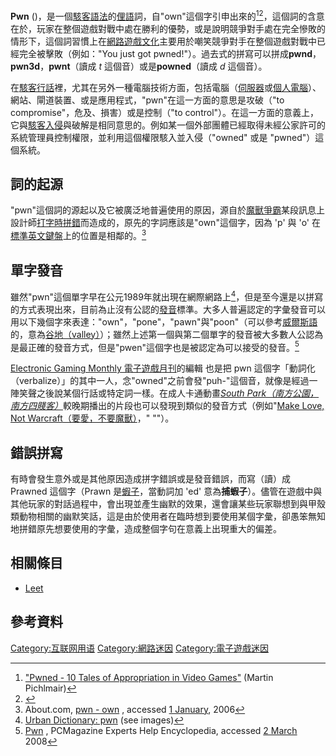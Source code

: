 {{expand|time=2017-12-06T21:29:54+00:00}}
{{refimprove|time=2017-12-06T21:29:54+00:00}}<!-- This article was translated from http://en.wikipedia.org/w/index.php?title=Pwn&oldid=266452428 -->
<!-- 本文翻譯自 http://en.wikipedia.org/w/index.php?title=Pwn&oldid=266452428 -->
{{Wiktionary|en:pwn}}
'''Pwn''' ({{IPA|/ˈpoʊn/, /ˈpuːn/, /pəˈʔoʊn/, /ˈpɔːn/, /piˈoʊn/, /pwəˈʔn̩/, /ˈoʊn/}})，是一個[[leet|駭客語法]]的[[俚語|俚語]]詞，自"own"這個字引申出來的<ref>[http://publik.tuwien.ac.at/files/pub-inf_4395.pdf "Pwned - 10 Tales of Appropriation in Video Games"] {{Wayback|url=http://publik.tuwien.ac.at/files/pub-inf_4395.pdf |date=20081209072123 }} (Martin Pichlmair)</ref><ref>{{Cite web |url=http://books.ifmo.ru/book/vip/196.pdf |title="Computer Slang" |accessdate=2008-05-16 |archive-date=2008-12-09 |archive-url=https://web.archive.org/web/20081209115317/http://books.ifmo.ru/book/vip/196.pdf |dead-url=no }}</ref>，這個詞的含意在於，玩家在整個遊戲對戰中處在勝利的優勢，或是說明競爭對手處在完全慘敗的情形下，這個詞習慣上在[[Internet|網路]][[電子遊戲|遊戲]][[文化|文化]]主要用於嘲笑競爭對手在整個遊戲對戰中已經完全被擊敗（例如："You just got pwned!"）。過去式的拼寫可以拼成'''pwnd'''，'''pwn3d'''，'''pwnt'''（讀成 ''t'' 這個音）或是'''powned'''（讀成 ''d'' 這個音）。

在[[駭客_(電腦安全)|駭客]][[行話|行話]]裡，尤其在另外一種電腦技術方面，包括電腦（[[伺服器|伺服器]]或[[個人電腦|個人電腦]]）、網站、閘道裝置、或是應用程式，"pwn"在這一方面的意思是攻破（"to compromise"，危及、損害）或是控制（"to control"）。在這一方面的意義上，它與[[駭客_(電腦安全)|駭客入侵]]與破解是相同意思的。例如某一個外部團體已經取得未經公家許可的系統管理員控制權限，並利用這個權限駭入並入侵（"owned" 或是 "pwned"）這個系統。{{Fact|date=November 2008||time=2009-01-27}}

== 詞的起源 ==

"pwn"這個詞的源起以及它被廣泛地普遍使用的原因，源自於[[魔獸爭霸|魔獸爭霸]]某段訊息上設計師[[誤植|打字時拼錯]]而造成的，原先的字詞應該是"own"這個字，因為 'p' 與 'o' 在[[QWERTY|標準英文鍵盤]]上的位置是相鄰的。<ref name=about>About.com, [http://internetgames.about.com/library/glossary/bldef-pwn.htm pwn - own] {{Wayback|url=http://internetgames.about.com/library/glossary/bldef-pwn.htm |date=20060207204319 }}, accessed [[1_January|1 January]], 2006</ref>

== 單字發音 ==

雖然"pwn"這個單字早在公元1989年就出現在網際網路上<ref name=urbandic1>[http://www.urbandictionary.com/define.php?term=pwn Urban Dictionary: pwn] {{Wayback|url=http://www.urbandictionary.com/define.php?term=pwn |date=20090122163158 }} (see images)</ref>，但是至今還是以拼寫的方式表現出來，目前為止沒有公認的[[讀音|發音]]標準。大多人普遍認定的字彙發音可以用以下幾個字來表達："own"，"pone"，"pawn"與"poon"（可以參考[[威爾斯語|威爾斯語]]的''{{link-en|cwm|cwm}}''，意為[[谷地|谷地（valley）]]）；雖然上述第一個與第二個單字的發音被大多數人公認為是最正確的發音方式，但是"pwen"這個字也是被認定為可以接受的發音。<ref name=pcmag>[http://www.pcmag.com/encyclopedia_term/0,2542,t=pwn&i=56903,00.asp Pwn] {{Wayback|url=http://www.pcmag.com/encyclopedia_term/0%2C2542%2Ct%3Dpwn%26i%3D56903%2C00.asp |date=20121009003422 }}, PCMagazine Experts Help Encyclopedia, accessed [[2_March|2 March]] 2008</ref>

[[Electronic_Gaming_Monthly|Electronic Gaming Monthly 電子遊戲月刊]]的編輯 {{lang|en|SeanBaby}} 也是把 pwn 這個字「動詞化（verbalize）」的其中一人，念"owned"之前會發"puh-"這個音，就像是經過一陣笑聲之後說某個行話或特定詞一樣。{{Fact|date=October 2008|time=2009-01-27}}在成人卡通動畫''[[南方四賤客|South Park（南方公園，南方四賤客）]]''較晚期播出的片段也可以發現到類似的發音方式（例如"[[要愛，不要魔獸世界|Make Love, Not Warcraft（要愛，不要魔獸）]]，" "{{link-en|The Ungroundable|The Ungroundable}}"）。

== 錯誤拼寫 ==

有時會發生意外或是其他原因造成拼字錯誤或是發音錯誤，而寫（讀）成 Prawned 這個字（Prawn 是[[蝦|蝦子]]，當動詞加 'ed' 意為'''捕蝦子'''）。儘管在遊戲中與其他玩家的對話過程中，會出現並產生幽默的效果，還會讓某些玩家聯想到與甲殼類動物相關的幽默笑話，這是由於使用者在臨時想到要使用某個字彙，卻愚笨無知地拼錯原先想要使用的字彙，造成整個字句在意義上出現重大的偏差。

== 相關條目 ==
*[[Leet|Leet]]

== 參考資料 ==
{{reflist}}

[[Category:互联网用语|Category:互联网用语]]
[[Category:網路迷因|Category:網路迷因]]
[[Category:電子遊戲迷因|Category:電子遊戲迷因]]